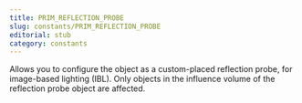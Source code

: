 ```yaml
---
title: PRIM_REFLECTION_PROBE
slug: constants/PRIM_REFLECTION_PROBE
editorial: stub
category: constants
---
```


<LSLConstant
	name="PRIM_REFLECTION_PROBE"
	type="integer"
	value="44"
/>

Allows you to configure the object as a custom-placed reflection probe, for image-based lighting (IBL). Only objects in the influence volume of the reflection probe object are affected.
